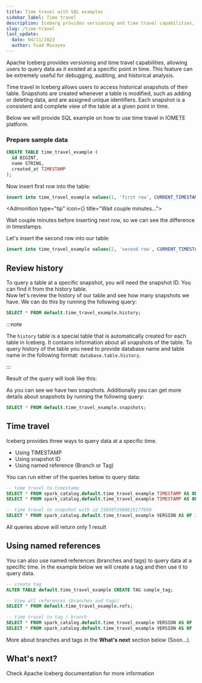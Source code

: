```yaml
---
title: Time travel with SQL examples
sidebar_label: Time travel
description: Iceberg provides versioning and time travel capabilities, allowing users to query data as it existed at a specific point in time. This feature can be extremely useful for debugging, auditing, and historical analysis.
slug: /time-travel
last_update:
  date: 04/11/2023
  author: Fuad Musayev
---
```


Apache Iceberg provides versioning and time travel capabilities, allowing users to query data as it existed at a specific point in time.
This feature can be extremely useful for debugging, auditing, and historical analysis.

Time travel in Iceberg allows users to access historical snapshots of their table.
Snapshots are created whenever a table is modified, such as adding or deleting data, and are assigned unique identifiers.
Each snapshot is a consistent and complete view of the table at a given point in time.

Below we will provide SQL example on how to use time travel in IOMETE platform.


### Prepare sample data

```sql
CREATE TABLE time_travel_example (
  id BIGINT,
  name STRING,
  created_at TIMESTAMP
);
```

Now insert first row into the table:

```sql
insert into time_travel_example values(1, 'first row', CURRENT_TIMESTAMP);
```

<Admonition type="tip" icon={<ClockCountdown weight="bold" />} title="Wait couple minutes...">
  <p>Wait couple minutes before inserting next row, so we can see the difference in timestamps.</p>
</Admonition>

Let's insert the second row into our table:

```sql
insert into time_travel_example values(2, 'second row', CURRENT_TIMESTAMP);
```

## Review history

To query a table at a specific snapshot, you will need the snapshot ID. You can find it from the history table.  
Now let's review the history of our table and see how many snapshots we have. We can do this by running the following query:

```sql
SELECT * FROM default.time_travel_example.history;
```

:::note

The `history` table is a special table that is automatically created for each table in Iceberg. It contains information about all snapshots of the table.
To query history of the table you need to provide database name and table name in the following format: `database.table.history`.

:::

Result of the query will look like this:

<ImgBorder src="/img/iceberg/table-history.png" alt="Table history" />

As you can see we have two snapshots.
Additionally you can get more details about snapshots by running the following query:

```sql
SELECT * FROM default.time_travel_example.snapshots;
```

## Time travel

Iceberg provides three ways to query data at a specific time.

- Using TIMESTAMP
- Using snapshot ID
- Using named reference (Branch or Tag)

You can run either of the queries below to query data:

```sql
-- time travel to timestamp
SELECT * FROM spark_catalog.default.time_travel_example TIMESTAMP AS OF '2023-04-11T18:06:36.289+00:00';
SELECT * FROM spark_catalog.default.time_travel_example TIMESTAMP AS OF 1681236397; -- UNIX timestamp representation

-- time travel to snapshot with id 2583872980615177898
SELECT * FROM spark_catalog.default.time_travel_example VERSION AS OF 2583872980615177898;
```

All queries above will return only 1 result

<ImgBorder src="/img/iceberg/time-travelled.png" alt="Time travel result" />

## Using named references

You can also use named references (branches and tags) to query data at a specific time.
In the example below we will create a tag and then use it to query data.

```sql
-- create tag
ALTER TABLE default.time_travel_example CREATE TAG sample_tag;

-- View all references (branches and tags)
SELECT * FROM default.time_travel_example.refs;

-- time travel to tag / branch
SELECT * FROM spark_catalog.default.time_travel_example VERSION AS OF 'sample_tag';
SELECT * FROM spark_catalog.default.time_travel_example VERSION AS OF 'main';
```

More about branches and tags in the **What's next** section below (Soon...).

## What's next?

<GridBox>

<ExternalCard title="Iceberg docs" link="https://iceberg.apache.org/docs/latest/spark-queries/">
  Check Apache Iceberg documentation for more information
</ExternalCard>

</GridBox>
